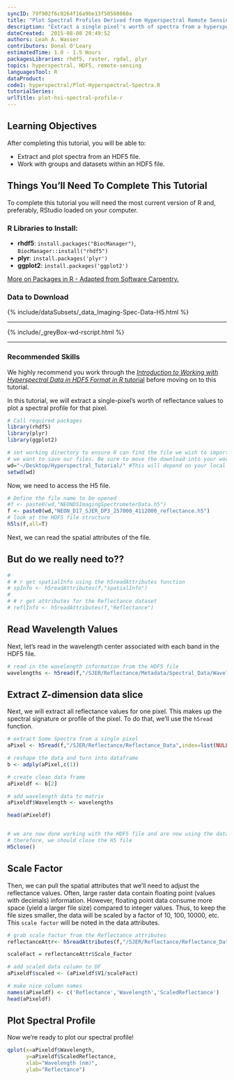 ```yaml
---
syncID: 79f902f6c0264f16a9be13f50560860a
title: "Plot Spectral Profiles Derived from Hyperspectral Remote Sensing Data in HDF5 Format in R"
description: "Extract a single pixel's worth of spectra from a hyperspectral dataset stored in HDF5 format in R. Visualize the spectral profile." 
dateCreated:  2015-08-08 20:49:52
authors: Leah A. Wasser
contributors: Donal O'Leary
estimatedTime: 1.0 - 1.5 Hours
packagesLibraries: rhdf5, raster, rgdal, plyr
topics: hyperspectral, HDF5, remote-sensing 
languagesTool: R
dataProduct:
code1: hyperspectral/Plot-Hyperspectral-Spectra.R
tutorialSeries:
urlTitle: plot-hsi-spectral-profile-r
---
```


<div id="ds-objectives" markdown="1">

## Learning Objectives
After completing this tutorial, you will be able to:

* Extract and plot spectra from an HDF5 file.
* Work with groups and datasets within an HDF5 file.


## Things You’ll Need To Complete This Tutorial
To complete this tutorial you will need the most current version of R and, 
preferably, RStudio loaded on your computer.

### R Libraries to Install:

* **rhdf5**: `install.packages("BiocManager")`, `BiocManager::install("rhdf5")`
* **plyr**: `install.packages('plyr')`
* **ggplot2**: `install.packages('ggplot2')`

<a href="{{ site.baseurl }}/packages-in-r" target="_blank"> More on Packages in
 R - Adapted from Software Carpentry.</a>


### Data to Download
{% include/dataSubsets/_data_Imaging-Spec-Data-H5.html %}

***
{% include/_greyBox-wd-rscript.html %}

***
### Recommended Skills

We highly recommend you work through the 
<a href="{{ site.baseurl }}/hsi-hdf5-r" target="_blank"> *Introduction to Working with Hyperspectral Data in HDF5 Format in R* tutorial</a>
before moving on to this tutorial.

</div> 


In this tutorial, we will extract a single-pixel's worth of reflectance values to
plot a spectral profile for that pixel.

```r

# Call required packages
library(rhdf5)
library(plyr)
library(ggplot2)

# set working directory to ensure R can find the file we wish to import and where
# we want to save our files. Be sure to move the download into your working directory!
wd="~/Desktop/Hyperspectral_Tutorial/" #This will depend on your local environment
setwd(wd)

```

Now, we need to access the H5 file.

```r

# Define the file name to be opened
#f <- paste0(wd,"NEONDSImagingSpectrometerData.h5")
f <- paste0(wd,"NEON_D17_SJER_DP3_257000_4112000_reflectance.h5")
# look at the HDF5 file structure 
h5ls(f,all=T) 

```

Next, we can read the spatial attributes of the file.

## But do we really need to??

```r
# 
# # r get spatialInfo using the h5readAttributes function 
# spInfo <- h5readAttributes(f,"spatialInfo")
# 
# # r get attributes for the Reflectance dataset
# reflInfo <- h5readAttributes(f,"Reflectance")

```

## Read Wavelength Values

Next, let's read in the wavelength center associated with each band in the HDF5 
file. 

```r

# read in the wavelength information from the HDF5 file
wavelengths <- h5read(f,"/SJER/Reflectance/Metadata/Spectral_Data/Wavelength")

```


## Extract Z-dimension data slice

Next, we will extract all reflectance values for one pixel. This makes up the 
spectral signature or profile of the pixel. To do that, we'll use the `h5read` 
function.

```r

# extract Some Spectra from a single pixel
aPixel <- h5read(f,"/SJER/Reflectance/Reflectance_Data",index=list(NULL,100,35) )

# reshape the data and turn into dataframe
b <- adply(aPixel,c(1))

# create clean data frame
aPixeldf <- b[2]

# add wavelength data to matrix
aPixeldf$Wavelength <- wavelengths

head(aPixeldf)


# we are now done working with the HDF5 file and are now using the dataframe `b`. 
# therefore, we should close the H5 file
H5close()

```

## Scale Factor

Then, we can pull the spatial attributes that we'll need to adjust the reflectance 
values. Often, large raster data contain floating point (values with decimals) information.
However, floating point data consume more space (yield a larger file size) compared
to integer values. Thus, to keep the file sizes smaller, the data will be scaled
by a factor of 10, 100, 10000, etc. This `scale factor` will be noted in the data attributes.

```r

# grab scale factor from the Reflectance attributes
reflectanceAttr<- h5readAttributes(f,"/SJER/Reflectance/Reflectance_Data" )

scaleFact = reflectanceAttr$Scale_Factor

# add scaled data column to DF
aPixeldf$scaled <- (aPixeldf$V1/scaleFact)

# make nice column names
names(aPixeldf) <- c('Reflectance','Wavelength','ScaledReflectance')
head(aPixeldf)

```

## Plot Spectral Profile

Now we're ready to plot our spectral profile!

```r

qplot(x=aPixeldf$Wavelength, 
      y=aPixeldf$ScaledReflectance,
      xlab="Wavelength (nm)",
      ylab="Reflectance")

```

